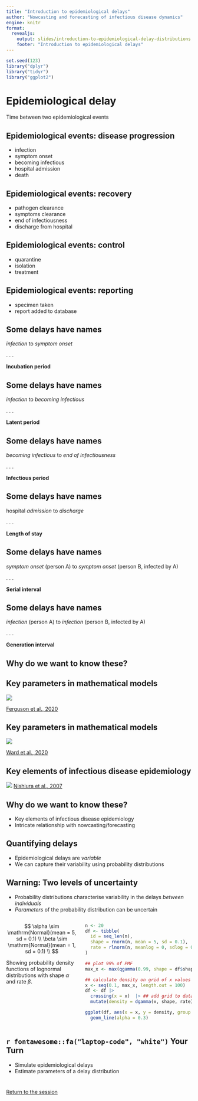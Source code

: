 ```yaml
---
title: "Introduction to epidemiological delays"
author: "Nowcasting and forecasting of infectious disease dynamics"
engine: knitr
format:
  revealjs:
    output: slides/introduction-to-epidemiological-delay-distributions.html
    footer: "Introduction to epidemiological delays"
---
```


```r
set.seed(123)
library("dplyr")
library("tidyr")
library("ggplot2")
```
# Epidemiological delay

Time between two epidemiological events

## Epidemiological events: disease progression
- infection
- symptom onset
- becoming infectious
- hospital admission
- death

## Epidemiological events: recovery
- pathogen clearance
- symptoms clearance
- end of infectiousness
- discharge from hospital

## Epidemiological events: control

- quarantine
- isolation
- treatment

## Epidemiological events: reporting

- specimen taken
- report added to database

## Some delays have names

*infection* to *symptom onset*

. . .

**Incubation period**

## Some delays have names

*infection* to *becoming infectious*

. . .

**Latent period**

## Some delays have names

*becoming infectious* to *end of infectiousness*

. . .

**Infectious period**

## Some delays have names

hospital *admission* to *discharge*

. . .

**Length of stay**

## Some delays have names

*symptom onset* (person A) to *symptom onset* (person B, infected by A)

. . .

**Serial interval**

## Some delays have names

*infection* (person A) to *infection* (person B, infected by A)

. . .

**Generation interval**

## Why do we want to know these?

## Key parameters in mathematical models {.smaller}

![](figures/ferguson2020.png)

[Ferguson et al., 2020](https://doi.org/10.25561/77482)

## Key parameters in mathematical models {.smaller}

![](figures/ward2022.png)

[Ward et al., 2020](https://doi.org/10.25561/77482)

## Key elements of infectious disease epidemiology {.smaller}

![](figures/nishiura2007.png)
[Nishiura et al., 2007](https://doi.org/10.1186/1742-7622-4-2)

## Why do we want to know these?

- Key elements of infectious disease epidemiology
- Intricate relationship with nowcasting/forecasting

## Quantifying delays

- Epidemiological delays are *variable*
- We can capture their variability using probability distributions

## Warning: Two levels of uncertainty {background-color="#000000" transition="fade-in" .smaller}

- Probability distributions characterise variability in the delays *between individuals*
- *Parameters* of the probability distribution can be uncertain

:::: {.columns}

::: {.column width="40%"}
$$
\alpha \sim \mathrm{Normal}(mean = 5, sd = 0.1) \\
\beta \sim \mathrm{Normal}(mean = 1, sd = 0.1) \\
$$

Showing probability density functions of lognormal distributions with shape $\alpha$ and rate $\beta$.

:::

::: {.column width="60%"}
```r
n <- 20
df <- tibble(
  id = seq_len(n), 
  shape = rnorm(n, mean = 5, sd = 0.1), 
  rate = rlnorm(n, meanlog = 0, sdlog = 0.1)
)

## plot 99% of PMF
max_x <- max(qgamma(0.99, shape = df$shape, rate = df$rate))

## calculate density on grid of x values
x <- seq(0.1, max_x, length.out = 100)
df <- df |>
  crossing(x = x)  |> ## add grid to data frame
  mutate(density = dgamma(x, shape, rate))

ggplot(df, aes(x = x, y = density, group = id)) +
  geom_line(alpha = 0.3)
```
:::

::::

## `r fontawesome::fa("laptop-code", "white")` Your Turn {background-color="#447099" transition="fade-in"}

- Simulate epidemiological delays
- Estimate parameters of a delay distribution

#

[Return to the session](../delay-distributions)
